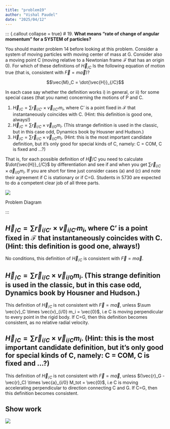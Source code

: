 ```yaml
---
title: "problem19"
author: "Vishal Paudel"
date: "2025/04/12"
---
```


::: {.callout collapse = true}
# 19\. **What means “rate of change of angular momentum” for a SYSTEM of particles?**

You should master problem 14 before looking at this problem. Consider a system of moving particles with moving center of mass at G. Consider also a moving point C (moving relative to a Newtonian frame $\mathcal{F}$ that has an origin 0). For which of these definitions of $\vec{H}_{/C}$ Is the following equation of motion true (that is, consistent with $\vec{F} = m\vec{a}$)?

$$\vec{M}_C = \dot{\vec{H}}_{/C}$$

In each case say whether the definition works i) in general, or ii) for some special cases (that you name) concerning the motions of P and C.

1. $\vec{H}_{/C} = \sum \vec{r}_{i/C'} \times \vec{v}_{i/C'} m_i$, where C' is a point fixed in $\mathcal{F}$ that instantaneously coincides with C. (Hint: this definition is good one, always!)
1. $\vec{H}_{/C} = \sum \vec{r}_{i/C} \times \vec{v}_{i/0} m_i$. (This strange definition is used in the classic, but in this case odd, Dynamics book by Housner and Hudson.)
1. $\vec{H}_{/C} = \sum \vec{r}_{i/C} \times \vec{v}_{i/C} m_i$. (Hint: this is the most important candidate definition, but it's only good for special kinds of C, namely: C = COM, C is fixed and ...?)

That is, for each possible definition of $\vec{H}/C$ you need to calculate $\dot{\vec{H}}_{/C}$ by differentiation and see if and when you get $\sum \vec{r}_{i/C} \times \vec{a}_{i/0} m_i$. If you are short for time just consider cases (a) and (c) and note their agreement if C is stationary or if C=G. Students in 5730 are expected to do a competent clear job of all three parts.

::::: {#fig-p19prob}
![](../../media/problem19/problem19-fbd.png)

Problem Diagram
:::::

:::

## $\vec{H}_{/C} = \sum \vec{r}_{i/C'} \times \vec{v}_{i/C'} m_i$, where C' is a point fixed in $\mathcal{F}$ that instantaneously coincides with C. (Hint: this definition is good one, always!)

No conditions, this definition of $\vec{H}_{/C}$ is consistent with $\vec{F} = m\vec{a}$.

## $\vec{H}_{/C} = \sum \vec{r}_{i/C} \times \vec{v}_{i/0} m_i$. (This strange definition is used in the classic, but in this case odd, Dynamics book by Housner and Hudson.)

This definition of $\vec{H}_{/C}$ is not consistent with $\vec{F} = m\vec{a}$, unless $\sum \vec{v}_C \times \vec{v}_{i/0} m_i = \vec{0}$, i.e C is moving perpendicular to every point in the rigid body. If C=G, then this definition becomes consistent, as no relative radial velocity.

## $\vec{H}_{/C} = \sum \vec{r}_{i/C} \times \vec{v}_{i/C} m_i$. (Hint: this is the most important candidate definition, but it's only good for special kinds of C, namely: C = COM, C is fixed and ...?)

This definition of $\vec{H}_{/C}$ is not consistent with $\vec{F} = m\vec{a}$, unless $(\vec{r}_G - \vec{r}_C) \times \vec{a}_{i/0} M_tot = \vec{0}$, i.e C is moving accelerating perpendicular to direction connecting C and G. If C=G, then this definition becomes consistent.

::: {.callout collapse=true}
# Show work

![](../../media/problem19/problem19-rw.jpeg)
:::

